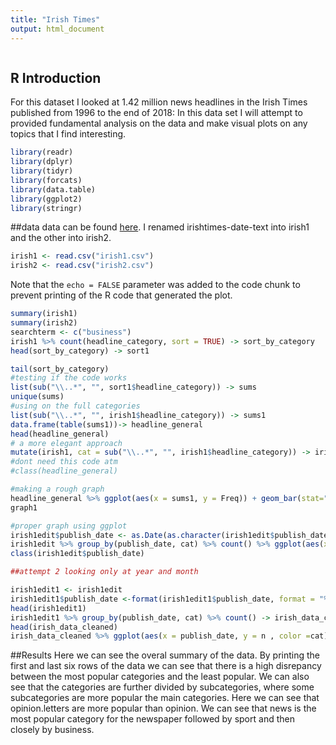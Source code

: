 ---
title: "Irish Times"
output: html_document
---

```{r setup, include=FALSE}
                      
```

## R Introduction 

For this dataset I looked at 1.42 million news headlines in the Irish Times published from 1996 to the end of 2018: In this data set I will attempt to provided fundamental analysis on the data and make visual plots on any topics that I find interesting. 

```{r packages, include = FALSE}
library(readr)
library(dplyr)
library(tidyr)
library(forcats)
library(data.table)
library(ggplot2)
library(stringr)
```

##data
data can be found [here](https://www.kaggle.com/therohk/ireland-historical-news). I renamed irishtimes-date-text into irish1 and the other into irish2. 

```{r data, include =FALSE}
irish1 <- read.csv("irish1.csv")
irish2 <- read.csv("irish2.csv")
```

Note that the `echo = FALSE` parameter was added to the code chunk to prevent printing of the R code that generated the plot.

```{r summary, include = FALSE}
summary(irish1)
summary(irish2)
searchterm <- c("business")
irish1 %>% count(headline_category, sort = TRUE) -> sort_by_category
head(sort_by_category) -> sort1

tail(sort_by_category)
#testing if the code works
list(sub("\\..*", "", sort1$headline_category)) -> sums
unique(sums)
#using on the full categories
list(sub("\\..*", "", irish1$headline_category)) -> sums1
data.frame(table(sums1))-> headline_general
head(headline_general)
# a more elegant approach
mutate(irish1, cat = sub("\\..*", "", irish1$headline_category)) -> irish1edit
#dont need this code atm
#class(headline_general)

#making a rough graph
headline_general %>% ggplot(aes(x = sums1, y = Freq)) + geom_bar(stat="Identity", fill = "steelblue") + labs(x = "Cateogry", y = "Frequency")  -> graph1
graph1

#proper graph using ggplot
irish1edit$publish_date <- as.Date(as.character(irish1edit$publish_date), format = "%Y%m%d")
irish1edit %>% group_by(publish_date, cat) %>% count() %>% ggplot(aes(x= publish_date, y = n, color = cat)) + geom_line()+ geom_point() + scale_x_date(limits = as.Date(c('1996-01-02', '1997-02-01')))
class(irish1edit$publish_date)

##attempt 2 looking only at year and month 

irish1edit1 <- irish1edit
irish1edit1$publish_date <-format(irish1edit1$publish_date, format = "%Y-%m")
head(irish1edit1)
irish1edit1 %>% group_by(publish_date, cat) %>% count() -> irish_data_cleaned
head(irish_data_cleaned)
irish_data_cleaned %>% ggplot(aes(x = publish_date, y = n , color =cat)) + geom_line() + geom_point()
```
##Results
Here we can see the overal summary of the data. By printing the first and last six rows of the data we can see that there is a high disrepancy between the most popular categories and the least popular. We can also see that the categories are further divided by subcategories, where some subcategories are more popular the main categories. Here we can see that opinion.letters are more popular than opinion. We can see that news is the most popular category for the newspaper followed by sport and then closely by business. 